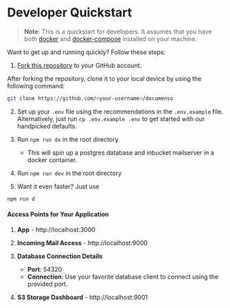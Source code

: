 # Developer Quickstart

> **Note**: This is a quickstart for developers. It assumes that you have both [docker](https://docs.docker.com/get-docker/) and [docker-compose](https://docs.docker.com/compose/) installed on your machine.

Want to get up and running quickly? Follow these steps:

1. [Fork this repository](https://docs.github.com/en/pull-requests/collaborating-with-pull-requests/working-with-forks/about-forks) to your GitHub account.

After forking the repository, clone it to your local device by using the following command:

```sh
git clone https://github.com/<your-username>/documenso
```

2. Set up your `.env` file using the recommendations in the `.env.example` file. Alternatively, just run `cp .env.example .env` to get started with our handpicked defaults.

3. Run `npm run dx` in the root directory

   - This will spin up a postgres database and inbucket mailserver in a docker container.

4. Run `npm run dev` in the root directory

5. Want it even faster? Just use

```sh
npm run d
```

#### Access Points for Your Application

1. **App** - http://localhost:3000
2. **Incoming Mail Access** - http://localhost:9000
3. **Database Connection Details**

   - **Port**: 54320
   - **Connection**: Use your favorite database client to connect using the provided port.

4. **S3 Storage Dashboard** - http://localhost:9001
